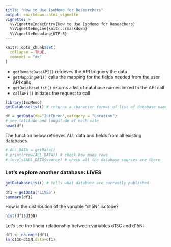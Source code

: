 ```yaml
---
title: "How to Use IsoMemo for Researchers"
output: rmarkdown::html_vignette
vignette: >
  %\VignetteIndexEntry{How to Use IsoMemo for Reseachers}
  %\VignetteEngine{knitr::rmarkdown}
  %\VignetteEncoding{UTF-8}
---
```


```r
knitr::opts_chunk$set(
  collapse = TRUE,
  comment = "#>"
)
```
- `getRemoteDataAPI()` retrieves the API to query the data
- `getMappingAPI()` calls the mapping for the fields needed from the user API calls
- `getDatabaseList()` returns a list of database names linked to the API call
- `callAPI()` initiates the request to call 
```r
library(IsoMemo)
getDatabaseList() # returns a character format of list of database names linked to the API call
```

```r
df = getData(db="IntChron",category = "Location")
# see latitude and longitude of each site
head(df)
```
The function below retrieves ALL data and fields from all existing databases.
```r
# ALL_DATA = getData()
# print(nrow(ALL_DATA)) # check how many rows
# levels(ALL_DATA$source) # check all the database sources are there
```


### Let's explore another database: LiVES
```r
getDatabaseList() # tells what database are currently published

df1 = getData('LiVES')
summary(df1)
```


How is the distribution of the variable "d15N" isotope?
```r
hist(df1$d15N)
```


Let's see the linear relationship between variables d13C and d15N:
```r
df1 <- na.omit(df1)
lm(d13C~d15N,data=df1)

```
